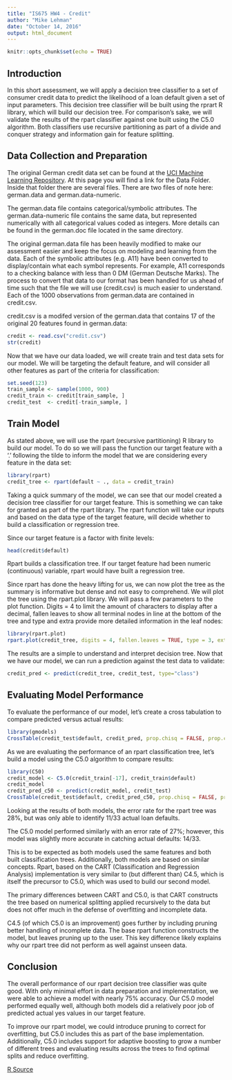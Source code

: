 ```yaml
---
title: "IS675 HW4 - Credit"
author: "Mike Lehman"
date: "October 14, 2016"
output: html_document
---
```


```r
knitr::opts_chunk$set(echo = TRUE)
```

## Introduction

In this short assessment, we will apply a decision tree classifier to a set of consumer credit data to predict the likelihood of a loan default given a set of input parameters. This decision tree classifier will be built using the rprart R library, which will build our decision tree. For comparison's sake, we will validate the results of the rpart classifier against one built using the C5.0 algorithm. Both classifiers use recursive partitioning as part of a divide and conquer strategy and information gain for feature splitting.

## Data Collection and Preparation

The original German credit data set can be found at the [UCI Machine Learning Repository](http://archive.ics.uci.edu/ml/datasets/Statlog+%28German+Credit+Data%29). At this page you will find a link for the Data Folder. Inside that folder there are several files. There are two files of note here: german.data and german.data-numeric. 

The german.data file contains categorical/symbolic attributes. The german.data-numeric file contains the same data, but represented numerically with all categorical values coded as integers. More details can be found in the german.doc file located in the same directory.

The original german.data file has been heavily modified to make our assessment easier and keep the focus on modeling and learning from the data. Each of the symbolic attributes (e.g. A11) have been converted to display/contain what each symbol represents. For example, A11 corresponds to a checking balance with less than 0 DM (German Deutsche Marks). The process to convert that data to our format has been handled for us ahead of time such that the file we will use (credit.csv)  is much easier to understand. Each of the 1000 observations from german.data are contained in credit.csv.

credit.csv is a modifed version of the german.data that contains 17 of the original 20 features found in german.data:

```r
credit <- read.csv("credit.csv")
str(credit)
```

Now that we have our data loaded, we will create train and test data sets for our model. We will be targeting the default feature, and will consider all other features as part of the criteria for classification:

```r
set.seed(123)
train_sample <- sample(1000, 900)
credit_train <- credit[train_sample, ]
credit_test  <- credit[-train_sample, ]
```

## Train Model

As stated above, we will use the rpart (recursive partitioning) R library to build our model. To do so we will pass the function our target feature with a '.' following the tilde to inform the model that we are considering every feature in the data set:

```r
library(rpart)
credit_tree <- rpart(default ~ ., data = credit_train)
```

Taking a quick summary of the model, we can see that our model created a decision tree classifier for our target feature. This is something we can take for granted as part of the rpart library. The rpart function will take our inputs and based on the data type of the target feature, will decide whether to build a classification or regression tree.

Since our target feature is a factor with finite levels:

```r
head(credit$default)
```

Rpart builds a classification tree. If our target feature had been numeric (continuous) variable, rpart would have built a regression tree.

Since rpart has done the heavy lifting for us, we can now plot the tree as the summary is informative but dense and not easy to comprehend. We will plot the tree using the rpart.plot library. We will pass a few parameters to the plot function. Digits = 4 to limit the amount of characters to display after a decimal, fallen leaves to show all terminal nodes in line at the bottom of the tree and type and extra provide more detailed information in the leaf nodes:

```r
library(rpart.plot)
rpart.plot(credit_tree, digits = 4, fallen.leaves = TRUE, type = 3, extra = 101)
```

The results are a simple to understand and interpret decision tree. Now that we have our model, we can run a prediction against the test data to validate:

```r
credit_pred <- predict(credit_tree, credit_test, type="class")
```

## Evaluating Model Performance

To evaluate the performance of our model, let's create a cross tabulation to compare predicted versus actual results:

```r
library(gmodels)
CrossTable(credit_test$default, credit_pred, prop.chisq = FALSE, prop.c = FALSE, prop.r = FALSE, dnn = c('actual default', 'predicted default'))
```

As we are evaluating the performance of an rpart classification tree, let's build a model using the C5.0 algorithm to compare results:

```r
library(C50)
credit_model <- C5.0(credit_train[-17], credit_train$default)
credit_model
credit_pred_c50 <- predict(credit_model, credit_test)
CrossTable(credit_test$default, credit_pred_c50, prop.chisq = FALSE, prop.c = FALSE, prop.r = FALSE, dnn = c('actual default', 'predicted default'))
```

Looking at the results of both models, the error rate for the rpart tree was 28%, but was only able to identify 11/33 actual loan defaults.

The C5.0 model performed similarly with an error rate of 27%; however, this model was slightly more accurate in catching actual defaults: 14/33.

This is to be expected as both models used the same features and both built classification trees. Additionally, both models are based on similar concepts. Rpart, based on the CART (Classification and Regression Analysis) implementation is very similar to (but different than) C4.5, which is itself the precursor to C5.0, which was used to build our second model.

The primary differences between CART and C5.0, is that CART constructs the tree based on numerical splitting applied recursively to the data but does not offer much in the defense of overfitting and incomplete data.

C4.5 (of which C5.0 is an improvement) goes further by including pruning better handling of incomplete data. The base rpart function constructs the model, but leaves pruning up to the user. This key difference likely explains why our rpart tree did not perform as well against unseen data.

## Conclusion

The overall performance of our rpart decision tree classifier was quite good. With only minimal effort in data preparation and implementation, we were able to achieve a model with nearly 75% accuracy. Our C5.0 model performed equally well, although both models did a relatively poor job of predicted actual yes values in our target feature. 

To improve our rpart model, we could introduce pruning to correct for overfitting, but C5.0 includes this as part of the base implementation. Additionally, C5.0 includes support for adaptive boosting to grow a number of different trees and evaluating results across the trees to find optimal splits and reduce overfitting.

[R Source](hw4-credit.R) 